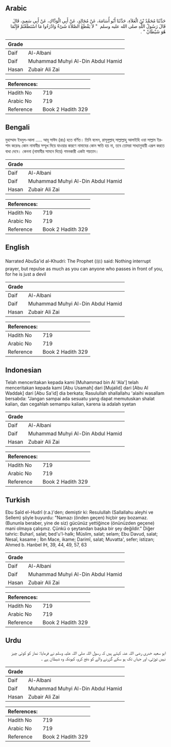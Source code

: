 ## Arabic


<div dir="rtl" lang="ar" style={{fontSize:'larger',backgroundColor:'#f8f9fa',padding:20}}>
حَدَّثَنَا مُحَمَّدُ بْنُ الْعَلاَءِ، حَدَّثَنَا أَبُو أُسَامَةَ، عَنْ مُجَالِدٍ، عَنْ أَبِي الْوَدَّاكِ، عَنْ أَبِي سَعِيدٍ، قَالَ قَالَ رَسُولُ اللَّهِ صلى الله عليه وسلم ‏ "‏ لاَ يَقْطَعُ الصَّلاَةَ شَىْءٌ وَادْرَءُوا مَا اسْتَطَعْتُمْ فَإِنَّمَا هُوَ شَيْطَانٌ ‏"‏ ‏.‏
</div>
<div style={{backgroundColor:'#f8f9fa',padding:20, marginBottom: 10}}><table> <thead> <tr> <th>Grade</th> <th></th> </tr> </thead> <tbody> <tr><td>Daif</td><td>Al-Albani</td></tr><tr><td>Daif</td><td>Muhammad Muhyi Al-Din Abdul Hamid</td></tr><tr><td>Hasan</td><td>Zubair Ali Zai</td></tr></tbody></table><table> <thead> <tr> <th>References:</th> <th></th> </tr> </thead> <tbody><tr><td>Hadith No</td><td>719</td></tr><tr><td>Arabic No</td><td>719</td></tr><tr><td>Reference</td><td>Book 2 Hadith 329</td></tr></tbody></table></div>

## Bengali


<div dir="ltr" lang="bn" style={{fontSize:'larger',backgroundColor:'#f8f9fa',padding:20}}>
মুহাম্মাদ ইবনুল-আলা ..... আবূ সাঈদ (রাঃ) হতে বর্ণিত। তিনি বলেন, রাসূলুল্লাহ্ সাল্লাল্লাহু আলাইহি ওয়া সাল্লাম ইরশাদ করেনঃ কোন নামাযীর সম্মুখ দিয়ে যাওয়ার কারণে নামাযের কোন ক্ষতি হয় না, তবে তোমরা সাধ্যানুযায়ী এরূপ করতে বাধা দেবে। কেননা (নামাযীর সামনে দিয়ে) গমনকারী একটা শয়তান।
</div>
<div style={{backgroundColor:'#f8f9fa',padding:20, marginBottom: 10}}><table> <thead> <tr> <th>Grade</th> <th></th> </tr> </thead> <tbody> <tr><td>Daif</td><td>Al-Albani</td></tr><tr><td>Daif</td><td>Muhammad Muhyi Al-Din Abdul Hamid</td></tr><tr><td>Hasan</td><td>Zubair Ali Zai</td></tr></tbody></table><table> <thead> <tr> <th>References:</th> <th></th> </tr> </thead> <tbody><tr><td>Hadith No</td><td>719</td></tr><tr><td>Arabic No</td><td>719</td></tr><tr><td>Reference</td><td>Book 2 Hadith 329</td></tr></tbody></table></div>

## English


<div dir="ltr" lang="en" style={{fontSize:'larger',backgroundColor:'#f8f9fa',padding:20}}>
Narrated AbuSa'id al-Khudri: The Prophet (ﷺ) said: Nothing interrupt prayer, but repulse as much as you can anyone who passes in front of you, for he is just a devil
</div>
<div style={{backgroundColor:'#f8f9fa',padding:20, marginBottom: 10}}><table> <thead> <tr> <th>Grade</th> <th></th> </tr> </thead> <tbody> <tr><td>Daif</td><td>Al-Albani</td></tr><tr><td>Daif</td><td>Muhammad Muhyi Al-Din Abdul Hamid</td></tr><tr><td>Hasan</td><td>Zubair Ali Zai</td></tr></tbody></table><table> <thead> <tr> <th>References:</th> <th></th> </tr> </thead> <tbody><tr><td>Hadith No</td><td>719</td></tr><tr><td>Arabic No</td><td>719</td></tr><tr><td>Reference</td><td>Book 2 Hadith 329</td></tr></tbody></table></div>

## Indonesian


<div dir="ltr" lang="id" style={{fontSize:'larger',backgroundColor:'#f8f9fa',padding:20}}>
Telah menceritakan kepada kami [Muhammad bin Al 'Ala'] telah menceritakan kepada kami [Abu Usamah] dari [Mujalid] dari [Abu Al Waddak] dari [Abu Sa'id] dia berkata; Rasulullah shallallahu 'alaihi wasallam bersabda: "Jangan sampai ada sesuatu yang dapat memutuskan shalat kalian, dan cegahlah semampu kalian, karena ia adalah syetan
</div>
<div style={{backgroundColor:'#f8f9fa',padding:20, marginBottom: 10}}><table> <thead> <tr> <th>Grade</th> <th></th> </tr> </thead> <tbody> <tr><td>Daif</td><td>Al-Albani</td></tr><tr><td>Daif</td><td>Muhammad Muhyi Al-Din Abdul Hamid</td></tr><tr><td>Hasan</td><td>Zubair Ali Zai</td></tr></tbody></table><table> <thead> <tr> <th>References:</th> <th></th> </tr> </thead> <tbody><tr><td>Hadith No</td><td>719</td></tr><tr><td>Arabic No</td><td>719</td></tr><tr><td>Reference</td><td>Book 2 Hadith 329</td></tr></tbody></table></div>

## Turkish


<div dir="ltr" lang="tr" style={{fontSize:'larger',backgroundColor:'#f8f9fa',padding:20}}>
Ebu Saîd el-Hudrî (r.a.)'den; demiştir ki: Resulullah (Sallallahu aleyhi ve Sellem) şöyle buyurdu: "Namazı (önden geçen) hiçbir şey bozamaz. (Bununla beraber, yine de siz) gücünüz yettiğince (önünüzden geçene) mani olmaya çalışınız. Çünkü o şeytandan başka bir şey değildir." Diğer tahric: Buharî, salat; bed'u'l-halk; Müslim, salat; selam; Ebu Davud, salat; Nesaî, kasame ; İbn Mace, ikame; Darimî, salat; Muvatta', sefer; istizan; Ahmed b. Hanbel IH, 39, 44, 49, 57, 63
</div>
<div style={{backgroundColor:'#f8f9fa',padding:20, marginBottom: 10}}><table> <thead> <tr> <th>Grade</th> <th></th> </tr> </thead> <tbody> <tr><td>Daif</td><td>Al-Albani</td></tr><tr><td>Daif</td><td>Muhammad Muhyi Al-Din Abdul Hamid</td></tr><tr><td>Hasan</td><td>Zubair Ali Zai</td></tr></tbody></table><table> <thead> <tr> <th>References:</th> <th></th> </tr> </thead> <tbody><tr><td>Hadith No</td><td>719</td></tr><tr><td>Arabic No</td><td>719</td></tr><tr><td>Reference</td><td>Book 2 Hadith 329</td></tr></tbody></table></div>

## Urdu


<div dir="rtl" lang="ur" style={{fontSize:'larger',backgroundColor:'#f8f9fa',padding:20}}>
ابو سعید خدری رضی اللہ عنہ کہتے ہیں کہ رسول اللہ صلی اللہ علیہ وسلم نے فرمایا: نماز کو کوئی چیز نہیں توڑتی، اور جہاں تک ہو سکے گزرنے والے کو دفع کرو، کیونکہ وہ شیطان ہے ۔
</div>
<div style={{backgroundColor:'#f8f9fa',padding:20, marginBottom: 10}}><table> <thead> <tr> <th>Grade</th> <th></th> </tr> </thead> <tbody> <tr><td>Daif</td><td>Al-Albani</td></tr><tr><td>Daif</td><td>Muhammad Muhyi Al-Din Abdul Hamid</td></tr><tr><td>Hasan</td><td>Zubair Ali Zai</td></tr></tbody></table><table> <thead> <tr> <th>References:</th> <th></th> </tr> </thead> <tbody><tr><td>Hadith No</td><td>719</td></tr><tr><td>Arabic No</td><td>719</td></tr><tr><td>Reference</td><td>Book 2 Hadith 329</td></tr></tbody></table></div>